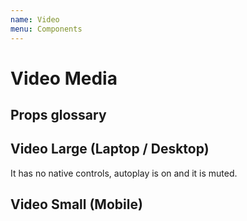```yaml
---
name: Video
menu: Components
---
```



# Video Media

## Props glossary

<Props of={Video.Media} />

## Video Large (Laptop / Desktop)
It has no native controls, autoplay is on and it is muted.

<Playground>
  <Video.Media
    controls={false}
    autoPlay={true}
    loop={true}
    muted={true}
    sources={[
      {
        id: 'first-demo-video-mp4',
        src: '/public/woodlike-sustainable-swimwear-healing-flowers-large.mp4',
        type: 'video/mp4',
      },
      {
        id: 'first-demo-video-web',
        src: '/public/woodlike-sustainable-swimwear-healing-flowers-large.webm',
        type: 'video/webm',
      }
    ]}
  />
</Playground>

## Video Small (Mobile)

<Playground>
  <Video.Media
    preload="auto"
    controls={false}
    autoPlay={true}
    loop={true}
    muted={true}
    sources={[
      {
        id: 'second-demo-video-webm',
        src: '/public/woodlike-sustainable-swimwear-healing-flowers.webm',
        type: 'video/webm',
      },
    ]}
  />
</Playground>

